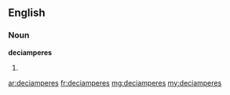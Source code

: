 ==English==

===Noun===
'''deciamperes'''

# {{plural of|[[deciampere]]}}

[[ar:deciamperes]]
[[fr:deciamperes]]
[[mg:deciamperes]]
[[my:deciamperes]]